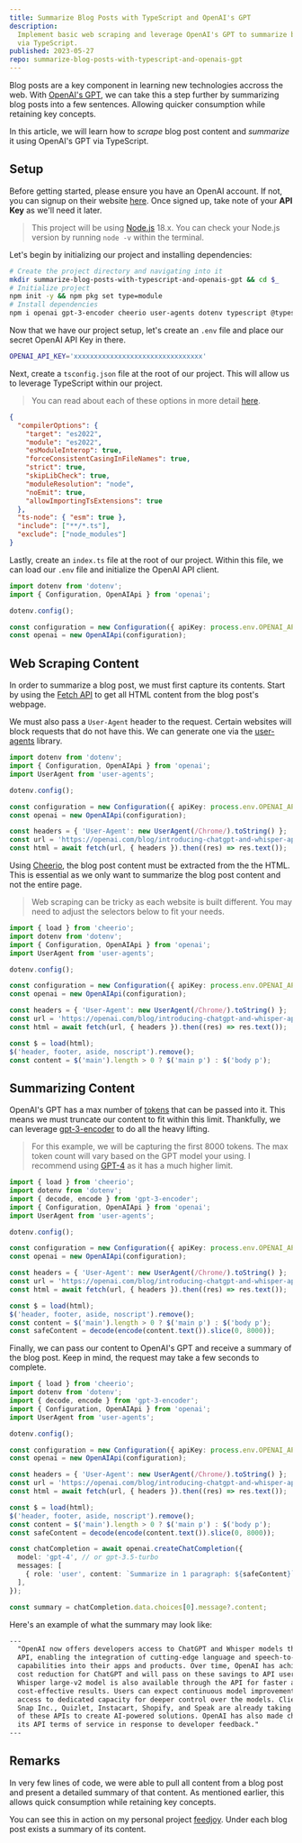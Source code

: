 ```yaml
---
title: Summarize Blog Posts with TypeScript and OpenAI's GPT
description:
  Implement basic web scraping and leverage OpenAI's GPT to summarize blog posts
  via TypeScript.
published: 2023-05-27
repo: summarize-blog-posts-with-typescript-and-openais-gpt
---
```


Blog posts are a key component in learning new technologies accross the web.
With [OpenAI's GPT][openai-gpt], we can take this a step further by summarizing
blog posts into a few sentences. Allowing quicker consumption while retaining
key concepts.

In this article, we will learn how to _scrape_ blog post content and _summarize_
it using OpenAI's GPT via TypeScript.

## Setup

Before getting started, please ensure you have an OpenAI account. If not, you
can signup on their website [here][openai-signup]. Once signed up, take note of
your **API Key** as we'll need it later.

> This project will be using [Node.js][nodejs-download] 18.x. You can check your
> Node.js version by running `node -v` within the terminal.

Let's begin by initializing our project and installing dependencies:

```bash
# Create the project directory and navigating into it
mkdir summarize-blog-posts-with-typescript-and-openais-gpt && cd $_
# Initialize project
npm init -y && npm pkg set type=module
# Install dependencies
npm i openai gpt-3-encoder cheerio user-agents dotenv typescript @types/node @types/user-agents
```

Now that we have our project setup, let's create an `.env` file and place our
secret OpenAI API Key in there.

```bash title=".env"
OPENAI_API_KEY='xxxxxxxxxxxxxxxxxxxxxxxxxxxxxxxx'
```

Next, create a `tsconfig.json` file at the root of our project. This will allow
us to leverage TypeScript within our project.

> You can read about each of these options in more detail
> [here][tsconfig-options].

```json title="tsconfig.json"
{
  "compilerOptions": {
    "target": "es2022",
    "module": "es2022",
    "esModuleInterop": true,
    "forceConsistentCasingInFileNames": true,
    "strict": true,
    "skipLibCheck": true,
    "moduleResolution": "node",
    "noEmit": true,
    "allowImportingTsExtensions": true
  },
  "ts-node": { "esm": true },
  "include": ["**/*.ts"],
  "exclude": ["node_modules"]
}
```

Lastly, create an `index.ts` file at the root of our project. Within this file,
we can load our `.env` file and initialize the OpenAI API client.

```ts title="index.ts"
import dotenv from 'dotenv';
import { Configuration, OpenAIApi } from 'openai';

dotenv.config();

const configuration = new Configuration({ apiKey: process.env.OPENAI_API_KEY });
const openai = new OpenAIApi(configuration);
```

## Web Scraping Content

In order to summarize a blog post, we must first capture its contents. Start by
using the [Fetch API][fetch-api] to get all HTML content from the blog post's
webpage.

We must also pass a `User-Agent` header to the request. Certain websites will
block requests that do not have this. We can generate one via the
[user-agents][user-agents] library.

```ts title="index.ts" {1-9}
import dotenv from 'dotenv';
import { Configuration, OpenAIApi } from 'openai';
import UserAgent from 'user-agents';

dotenv.config();

const configuration = new Configuration({ apiKey: process.env.OPENAI_API_KEY });
const openai = new OpenAIApi(configuration);

const headers = { 'User-Agent': new UserAgent(/Chrome/).toString() };
const url = 'https://openai.com/blog/introducing-chatgpt-and-whisper-apis';
const html = await fetch(url, { headers }).then((res) => res.text());
```

Using [Cheerio][cheerio], the blog post content must be extracted from the the
HTML. This is essential as we only want to summarize the blog post content and
not the entire page.

> Web scraping can be tricky as each website is built different. You may need to
> adjust the selectors below to fit your needs.

```ts title="index.ts" {2-14}
import { load } from 'cheerio';
import dotenv from 'dotenv';
import { Configuration, OpenAIApi } from 'openai';
import UserAgent from 'user-agents';

dotenv.config();

const configuration = new Configuration({ apiKey: process.env.OPENAI_API_KEY });
const openai = new OpenAIApi(configuration);

const headers = { 'User-Agent': new UserAgent(/Chrome/).toString() };
const url = 'https://openai.com/blog/introducing-chatgpt-and-whisper-apis';
const html = await fetch(url, { headers }).then((res) => res.text());

const $ = load(html);
$('header, footer, aside, noscript').remove();
const content = $('main').length > 0 ? $('main p') : $('body p');
```

## Summarizing Content

OpenAI's GPT has a max number of [tokens][openai-tokens] that can be passed into
it. This means we must truncate our content to fit within this limit.
Thankfully, we can leverage [gpt-3-encoder][gpt-3-encoder] to do all the heavy
lifting.

> For this example, we will be capturing the first 8000 tokens. The max token
> count will vary based on the GPT model your using. I recommend using
> [GPT-4][gpt4-model] as it has a much higher limit.

```ts title="index.ts" {1-2,4-18}
import { load } from 'cheerio';
import dotenv from 'dotenv';
import { decode, encode } from 'gpt-3-encoder';
import { Configuration, OpenAIApi } from 'openai';
import UserAgent from 'user-agents';

dotenv.config();

const configuration = new Configuration({ apiKey: process.env.OPENAI_API_KEY });
const openai = new OpenAIApi(configuration);

const headers = { 'User-Agent': new UserAgent(/Chrome/).toString() };
const url = 'https://openai.com/blog/introducing-chatgpt-and-whisper-apis';
const html = await fetch(url, { headers }).then((res) => res.text());

const $ = load(html);
$('header, footer, aside, noscript').remove();
const content = $('main').length > 0 ? $('main p') : $('body p');
const safeContent = decode(encode(content.text()).slice(0, 8000));
```

Finally, we can pass our content to OpenAI's GPT and receive a summary of the
blog post. Keep in mind, the request may take a few seconds to complete.

```ts title="index.ts" {1-20}
import { load } from 'cheerio';
import dotenv from 'dotenv';
import { decode, encode } from 'gpt-3-encoder';
import { Configuration, OpenAIApi } from 'openai';
import UserAgent from 'user-agents';

dotenv.config();

const configuration = new Configuration({ apiKey: process.env.OPENAI_API_KEY });
const openai = new OpenAIApi(configuration);

const headers = { 'User-Agent': new UserAgent(/Chrome/).toString() };
const url = 'https://openai.com/blog/introducing-chatgpt-and-whisper-apis';
const html = await fetch(url, { headers }).then((res) => res.text());

const $ = load(html);
$('header, footer, aside, noscript').remove();
const content = $('main').length > 0 ? $('main p') : $('body p');
const safeContent = decode(encode(content.text()).slice(0, 8000));

const chatCompletion = await openai.createChatCompletion({
  model: 'gpt-4', // or gpt-3.5-turbo
  messages: [
    { role: 'user', content: `Summarize in 1 paragraph: ${safeContent}` },
  ],
});

const summary = chatCompletion.data.choices[0].message?.content;
```

Here's an example of what the summary may look like:

```txt
---
  "OpenAI now offers developers access to ChatGPT and Whisper models through its
  API, enabling the integration of cutting-edge language and speech-to-text
  capabilities into their apps and products. Over time, OpenAI has achieved a 90%
  cost reduction for ChatGPT and will pass on these savings to API users. The
  Whisper large-v2 model is also available through the API for faster and
  cost-effective results. Users can expect continuous model improvements and
  access to dedicated capacity for deeper control over the models. Clients like
  Snap Inc., Quizlet, Instacart, Shopify, and Speak are already taking advantage
  of these APIs to create AI-powered solutions. OpenAI has also made changes to
  its API terms of service in response to developer feedback."
---
```

## Remarks

In very few lines of code, we were able to pull all content from a blog post and
present a detailed summary of that content. As mentioned earlier, this allows
quick consumption while retaining key concepts.

You can see this in action on my personal project [feedjoy][feedjoy]. Under each
blog post exists a summary of its content.

[openai-gpt]: https://openai.com/product/gpt-4
[openai-signup]: https://platform.openai.com/signup
[openai-tokens]:
  https://help.openai.com/en/articles/4936856-what-are-tokens-and-how-to-count-them
[nodejs-download]: https://nodejs.org/en/download
[tsconfig-options]:
  https://www.typescriptlang.org/docs/handbook/tsconfig-json.html
[fetch-api]: https://developer.mozilla.org/en-US/docs/Web/API/Fetch_API
[cheerio]: https://cheerio.js.org/docs/intro
[user-agents]: https://github.com/intoli/user-agents
[gpt-3-encoder]: https://github.com/latitudegames/GPT-3-Encoder
[gpt4-model]: https://platform.openai.com/docs/models/gpt-4
[feedjoy]: https://feedjoy.fyi
